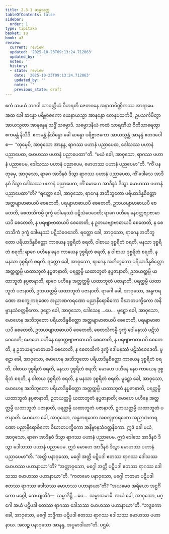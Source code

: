 ```yaml
---
title: 2.3.1 ဆန္နသုတ္တ
tableOfContents: false
sidebar:
  order: 1
type: tipitaka
basket: su
book: a3
review:
  current: review
  updated: '2025-10-23T09:13:24.712063'
  updated_by: ''
  notes: ''
  history:
  - state: review
    date: '2025-10-23T09:13:24.712063'
    updated_by: ''
    notes: ''
    previous_state: draft
---
```



<ReviewStatus review={frontmatter.review} showDetails={true} />

<HypothesisAnnotation frontmatter={frontmatter} />

<DynamicBreadcrumb />

<Division number="72" book="a3" e="ch" v="15" p="216">

<Paragraph number="658" book="a3">
ဧကံ သမယံ ဘဂဝါ သာဝတ္ထိယံ ဝိဟရတိ ဇေတဝနေ အနာထပိဏ္ဍိကဿ အာရာမေ. အထ ခေါ ဆန္နော ပရိဗ္ဗာဇကော ယေနာယသ္မာ အာနန္ဒော တေနုပသင်္ကမိ; ဥပသင်္ကမိတွာ အာယသ္မတာ အာနန္ဒေန သဒ္ဓိံ သမ္မောဒိ. သမ္မောဒနီယံ ကထံ သာရဏီယံ ဝီတိသာရေတွာ ဧကမန္တံ နိသီဒိ. ဧကမန္တံ နိသိန္နော ခေါ ဆန္နော ပရိဗ္ဗာဇကော အာယသ္မန္တံ အာနန္ဒံ ဧတဒဝေါစ—  “တုမှေပိ, အာဝုသော အာနန္ဒ, ရာဂဿ ပဟာနံ ပညာပေထ, ဒေါသဿ ပဟာနံ ပညာပေထ, မောဟဿ ပဟာနံ ပညာပေထာ”တိ. “မယံ ခေါ, အာဝုသော, ရာဂဿ ပဟာနံ ပညာပေမ, ဒေါသဿ ပဟာနံ ပညာပေမ, မောဟဿ ပဟာနံ ပညပေမာ”တိ.
</Paragraph>

<Paragraph number="659" book="a3">
“ကိံ ပန တုမှေ, အာဝုသော, ရာဂေ အာဒီနဝံ ဒိသွာ ရာဂဿ ပဟာနံ ပညာပေထ, ကိံ ဒေါသေ အာဒီနဝံ ဒိသွာ ဒေါသဿ ပဟာနံ ပညာပေထ, ကိံ မောဟေ အာဒီနဝံ ဒိသွာ မောဟဿ ပဟာနံ ပညာပေထာ”တိ?
</Paragraph>

<Paragraph number="660" book="a3">
“ရတ္တော ခေါ, အာဝုသော, ရာဂေန အဘိဘူတော ပရိယာဒိန္နစိတ္တော အတ္တဗျာဗာဓာယပိ စေတေတိ, ပရဗျာဗာဓာယပိ စေတေတိ, ဥဘယဗျာဗာဓာယပိ စေတေတိ, စေတသိကမ္ပိ ဒုက္ခံ ဒေါမနဿံ ပဋိသံဝေဒေတိ; ရာဂေ ပဟီနေ နေဝတ္တဗျာဗာဓာယပိ စေတေတိ, န ပရဗျာဗာဓာယပိ စေတေတိ, န ဥဘယဗျာဗာဓာယပိ စေတေတိ, န စေတသိကံ ဒုက္ခံ ဒေါမနဿံ ပဋိသံဝေဒေတိ. ရတ္တော ခေါ, အာဝုသော, ရာဂေန အဘိဘူတော ပရိယာဒိန္နစိတ္တော ကာယေန ဒုစ္စရိတံ စရတိ, ဝါစာယ ဒုစ္စရိတံ စရတိ, မနသာ ဒုစ္စရိတံ စရတိ; ရာဂေ ပဟီနေ နေဝ ကာယေန ဒုစ္စရိတံ စရတိ, န ဝါစာယ ဒုစ္စရိတံ စရတိ, န မနသာ ဒုစ္စရိတံ စရတိ. ရတ္တော ခေါ, အာဝုသော, ရာဂေန အဘိဘူတော ပရိယာဒိန္နစိတ္တော အတ္တတ္ထမ္ပိ ယထာဘူတံ နပ္ပဇာနာတိ, ပရတ္ထမ္ပိ ယထာဘူတံ နပ္ပဇာနာတိ, ဥဘယတ္ထမ္ပိ ယထာဘူတံ နပ္ပဇာနာတိ; ရာဂေ ပဟီနေ အတ္တတ္ထမ္ပိ ယထာဘူတံ ပဇာနာတိ, ပရတ္ထမ္ပိ ယထာဘူတံ ပဇာနာတိ, ဥဘယတ္ထမ္ပိ ယထာဘူတံ ပဇာနာတိ. ရာဂေါ ခေါ, အာဝုသော, အန္ဓကရဏော အစက္ခုကရဏော အညာဏကရဏော ပညာနိရောဓိကော ဝိဃာတပက္ခိကော အနိဗ္ဗာနသံဝတ္တနိကော.
</Paragraph>

<Paragraph number="661" book="a3">
ဒုဋ္ဌော ခေါ, အာဝုသော, ဒေါသေန …ပေ…  မူဠှော ခေါ, အာဝုသော, မောဟေန အဘိဘူတော ပရိယာဒိန္နစိတ္တော အတ္တဗျာဗာဓာယပိ စေတေတိ, ပရဗျာဗာဓာယပိ စေတေတိ, ဥဘယဗျာဗာဓာယပိ စေတေတိ, စေတသိကမ္ပိ ဒုက္ခံ ဒေါမနဿံ ပဋိသံဝေဒေတိ; မောဟေ ပဟီနေ နေဝတ္တဗျာဗာဓာယပိ စေတေတိ, န ပရဗျာဗာဓာယပိ စေတေတိ, န ဥဘယဗျာဗာဓာယပိ စေတေတိ, န စေတသိကံ ဒုက္ခံ ဒေါမနဿံ ပဋိသံဝေဒေတိ. မူဠှော ခေါ, အာဝုသော, မောဟေန အဘိဘူတော ပရိယာဒိန္နစိတ္တော ကာယေန ဒုစ္စရိတံ စရတိ, ဝါစာယ ဒုစ္စရိတံ စရတိ, မနသာ ဒုစ္စရိတံ စရတိ; မောဟေ ပဟီနေ နေဝ ကာယေန ဒုစ္စရိတံ စရတိ, န ဝါစာယ ဒုစ္စရိတံ စရတိ, န မနသာ ဒုစ္စရိတံ စရတိ. မူဠှော ခေါ, အာဝုသော, မောဟေန အဘိဘူတော ပရိယာဒိန္နစိတ္တော အတ္တတ္ထမ္ပိ ယထာဘူတံ နပ္ပဇာနာတိ, ပရတ္ထမ္ပိ ယထာဘူတံ နပ္ပဇာနာတိ, ဥဘယတ္ထမ္ပိ ယထာဘူတံ နပ္ပဇာနာတိ; မောဟေ ပဟီနေ အတ္တတ္ထမ္ပိ ယထာဘူတံ ပဇာနာတိ, ပရတ္ထမ္ပိ ယထာဘူတံ ပဇာနာတိ, ဥဘယတ္ထမ္ပိ ယထာဘူတံ ပဇာနာတိ. မောဟော ခေါ, အာဝုသော, အန္ဓကရဏော အစက္ခုကရဏော အညာဏကရဏော ပညာနိရောဓိကော ဝိဃာတပက္ခိကော အနိဗ္ဗာနသံဝတ္တနိကော. ဣဒံ ခေါ မယံ, အာဝုသော, ရာဂေ အာဒီနဝံ ဒိသွာ ရာဂဿ ပဟာနံ ပညာပေမ. ဣဒံ ဒေါသေ အာဒီနဝံ ဒိသွာ ဒေါသဿ ပဟာနံ ပညာပေမ. ဣဒံ မောဟေ အာဒီနဝံ ဒိသွာ မောဟဿ ပဟာနံ ပညာပေမာ”တိ.
</Paragraph>

<Paragraph number="662" book="a3">
“အတ္ထိ ပနာဝုသော, မဂ္ဂေါ အတ္ထိ ပဋိပဒါ ဧတဿ ရာဂဿ ဒေါသဿ မောဟဿ ပဟာနာယာ”တိ? “အတ္ထာဝုသော, မဂ္ဂေါ အတ္ထိ ပဋိပဒါ ဧတဿ ရာဂဿ ဒေါသဿ မောဟဿ ပဟာနာယာ”တိ. “ကတမော ပနာဝုသော, မဂ္ဂေါ ကတမာ ပဋိပဒါ ဧတဿ ရာဂဿ ဒေါသဿ မောဟဿ ပဟာနာယာ”တိ? “အယမေဝ အရိယော အဋ္ဌင်္ဂိကော မဂ္ဂေါ, သေယျထိဒံ—  သမ္မာဒိဋ္ဌိ …ပေ…  သမ္မာသမာဓိ. အယံ ခေါ, အာဝုသော, မဂ္ဂေါ အယံ ပဋိပဒါ ဧတဿ ရာဂဿ ဒေါသဿ မောဟဿ ပဟာနာယာ”တိ. “ဘဒ္ဒကော ခေါ, အာဝုသော, မဂ္ဂေါ ဘဒ္ဒိကာ ပဋိပဒါ ဧတဿ ရာဂဿ ဒေါသဿ မောဟဿ ပဟာနာယ. အလဉ္စ ပနာဝုသော အာနန္ဒ, အပ္ပမာဒါယာ”တိ.

</Paragraph>
</Division>

<Paragraph number="663" type="center" book="a3">
ပဌမံ.
</Paragraph>